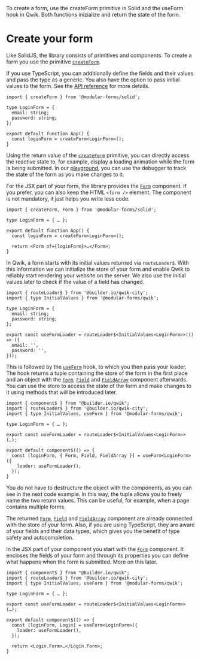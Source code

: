 
<Title>Create your form</Title>
<Description>
  To create a form, use the createForm primitive in Solid and the useForm hook
  in Qwik. Both functions inizialize and return the state of the form.
</Description>

# Create your form

<Solid block>

Like SolidJS, the library consists of primitives and components. To create a form you use the primitive <A href="/api/createForm">`createForm`</A>.

If you use TypeScript, you can additionally define the fields and their values and pass the type as a generic. You also have the option to pass initial values to the form. See the <A href="/api/createForm">API reference</A> for more details.

```tsx
import { createForm } from '@modular-forms/solid';

type LoginForm = {
  email: string;
  password: string;
};

export default function App() {
  const loginForm = createForm<LoginForm>();
}
```

Using the return value of the <A href="/api/createForm">`createForm`</A> primitive, you can directly access the reactive state to, for example, display a loading animation while the form is being submitted. In our <A href="/playground">playground</A>, you can use the debugger to track the state of the form as you make changes to it.

For the JSX part of your form, the library provides the <A href="/api/Form">`Form`</A> component. If you prefer, you can also keep the HTML `<form />` element. The component is not mandatory, it just helps you write less code.

```tsx
import { createForm, Form } from '@modular-forms/solid';

type LoginForm = { … };

export default function App() {
  const loginForm = createForm<LoginForm>();

  return <Form of={loginForm}>…</Form>;
}
```

</Solid>

<Qwik block>

In Qwik, a form starts with its initial values returned via `routeLoader$`. With this information we can initialize the store of your form and enable Qwik to reliably start rendering your website on the server. We also use the initial values later to check if the value of a field has changed.

```tsx
import { routeLoader$ } from '@builder.io/qwik-city';
import { type InitialValues } from '@modular-forms/qwik';

type LoginForm = {
  email: string;
  password: string;
};

export const useFormLoader = routeLoader$<InitialValues<LoginForm>>(() => ({
  email: '',
  password: '',
}));
```

This is followed by the <A href="/api/useForm">`useForm`</A> hook, to which you then pass your loader. The hook returns a tuple containing the store of the form in the first place and an object with the <A href="/api/Form">`Form`</A>, <A href="/api/Field">`Field`</A> and <A href="/api/FieldArray">`FieldArray`</A> component afterwards. You can use the store to access the state of the form and make changes to it using methods that will be introduced later.

```tsx
import { component$ } from "@builder.io/qwik";
import { routeLoader$ } from '@builder.io/qwik-city';
import { type InitialValues, useForm } from '@modular-forms/qwik';

type LoginForm = { … };

export const useFormLoader = routeLoader$<InitialValues<LoginForm>>(…);

export default component$(() => {
  const [loginForm, { Form, Field, FieldArray }] = useForm<LoginForm>({
    loader: useFormLoader(),
  });
}
```

You do not have to destructure the object with the components, as you can see in the next code example. In this way, the tuple allows you to freely name the two return values. This can be useful, for example, when a page contains multiple forms.

The returned <A href="/api/Form">`Form`</A>, <A href="/api/Field">`Field`</A> and <A href="/api/FieldArray">`FieldArray`</A> component are already connected with the store of your form. Also, if you are using TypeScript, they are aware of your fields and their data types, which gives you the benefit of type safety and autocompletion.

In the JSX part of your component you start with the <A href="/api/Form">`Form`</A> component. It encloses the fields of your form and through its properties you can define what happens when the form is submitted. More on this later.

```tsx
import { component$ } from "@builder.io/qwik";
import { routeLoader$ } from '@builder.io/qwik-city';
import { type InitialValues, useForm } from '@modular-forms/qwik';

type LoginForm = { … };

export const useFormLoader = routeLoader$<InitialValues<LoginForm>>(…);

export default component$(() => {
  const [loginForm, Login] = useForm<LoginForm>({
    loader: useFormLoader(),
  });

  return <Login.Form>…</Login.Form>;
}
```

</Qwik>
